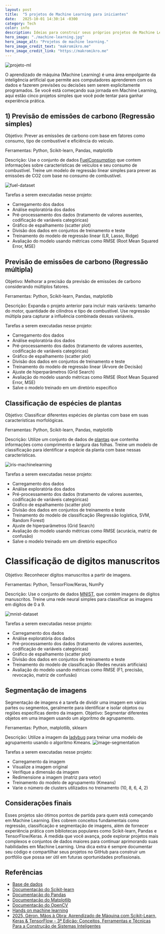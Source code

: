 ```yaml
---
layout: post
title:  "5 projetos de Machine Learning para iniciantes"
date:   2025-10-01 14:30:14 -0300
category: Tech
color: info
description: Ideias para construir seus próprios projetos de Machine Learning com essas ideias práticas e acessíveis.
hero_image: "./machine-learning.jpg"
hero_image_alt: "Projetos de machine learning."
hero_image_credit_text: "makromikro.me"
hero_image_credit_link: "https://makromikro.me"
---
```

![projeto-ml](./machine-learning.jpg)

O aprendizado de máquina (Machine Learning) é uma área empolgante da inteligência artificial que permite
aos computadores aprenderem com os dados e fazerem previsões ou decisões sem serem explicitamente programados. Se você está começando sua jornada em Machine Learning, aqui estão cinco projetos simples que você pode tentar para ganhar experiência prática.

## 1) Previsão de emissões de carbono (Regressão simples)
Objetivo: Prever as emissões de carbono com base em fatores como consumo, tipo de combustível e eficiência do veículo.

Ferramentas: Python, Scikit-learn, Pandas, matplotlib

Descrição: Use o conjunto de dados [FuelConsumption](https://github.com/wesinalves/projetos-ml-para-iniciantes/blob/main/datasets/FuelConsumption.csv) que contem informações sobre características de veículos e seu consumo de combustível. Treine um modelo de regressão linear simples para prever as emissões de CO2 com base no consumo de combustível.

![fuel-dataset](./fuel-dataset.jpg)

Tarefas a serem executadas nesse projeto:
* Carregamento dos dados
* Análise exploratória dos dados
* Pré-processamento dos dados (tratamento de valores ausentes, codificação de variáveis categóricas)
* Gráfico de espalhamento (scatter plot)
* Divisão dos dados em conjuntos de treinamento e teste
* Treinamento do modelo de regressão linear (LR, Lasso, Ridge)
* Avaliação do modelo usando métricas como RMSE (Root Mean Squared Error, MSE)

## Previsão de emissões de carbono (Regressão múltipla)
Objetivo: Melhorar a precisão da previsão de emissões de carbono considerando múltiplos fatores.

Ferramentas: Python, Scikit-learn, Pandas, matplotlib

Descrição: Expanda o projeto anterior para incluir mais variáveis: tamanho do motor, quantidade de cilindros e tipo de combustível. Use regressão múltipla para capturar a influência combinada dessas variáveis.

Tarefas a serem executadas nesse projeto:
* Carregamento dos dados
* Análise exploratória dos dados
* Pré-processamento dos dados (tratamento de valores ausentes, codificação de variáveis categóricas)
* Gráfico de espalhamento (scatter plot)
* Divisão dos dados em conjuntos de treinamento e teste
* Treinamento do modelo de regressão linear (Árvore de Decisão)
* Ajuste de hiperparâmetros (Grid Search)
* Avaliação do modelo usando métricas como RMSE (Root Mean Squared Error, MSE)
* Salve o modelo treinado em um diretório específico

## Classificação de espécies de plantas
Objetivo: Classificar diferentes espécies de plantas com base em suas características morfológicas.

Ferramentas: Python, Scikit-learn, Pandas, matplotlib

Descrição: Utilize um conjunto de dados de [plantas](https://github.com/wesinalves/projetos-ml-para-iniciantes/blob/main/datasets/iris.zip) que contenha informações como comprimento e largura das folhas. Treine um modelo de classificação para identificar a espécie da planta com base nessas características.

![iris-machinelearning](./iris-machinelearning.png)

Tarefas a serem executadas nesse projeto:
* Carregamento dos dados
* Análise exploratória dos dados
* Pré-processamento dos dados (tratamento de valores ausentes, codificação de variáveis categóricas)
* Gráfico de espalhamento (scatter plot)
* Divisão dos dados em conjuntos de treinamento e teste
* Treinamento do modelo de classificação (Regressão logística, SVM, Random Forest)
* Ajuste de hiperparâmetros (Grid Search)
* Avaliação do modelo usando métricas como RMSE (acurácia, matriz de confusão)
* Salve o modelo treinado em um diretório específico

# Classificação de digitos manuscritos
Objetivo: Reconhecer dígitos manuscritos a partir de imagens.

Ferramentas: Python, TensorFlow/Keras, NumPy

Descrição: Use o conjunto de dados [MNIST](https://www.kaggle.com/datasets/hojjatk/mnist-dataset), que contém imagens de dígitos manuscritos. Treine uma rede neural simples para classificar as imagens em dígitos de 0 a 9.

![mnist-dataset](./mnist-dataset.jpeg)

Tarefas a serem executadas nesse projeto:
* Carregamento dos dados
* Análise exploratória dos dados
* Pré-processamento dos dados (tratamento de valores ausentes, codificação de variáveis categóricas)
* Gráfico de espalhamento (scatter plot)
* Divisão dos dados em conjuntos de treinamento e teste
* Treinamento do modelo de classificação (Redes neurais artificiais)
* Avaliação do modelo usando métricas como RMSE (F1, precisão, revocação, matriz de confusão)

## Segmentação de imagens
Segmentação de imagens é a tarefa de dividir uma imagem em várias partes ou segmentos, geralmente para identificar e isolar objetos ou regiões específicas dentro da imagem. 
Objetivo: Segmentar diferentes objetos em uma imagem usando um algoritmo de agrupamento.

Ferramentas: Python, matplotlib, sklearn

Descrição: Utilize a imagem da [ladybug](https://github.com/wesinalves/projetos-ml-para-iniciantes/blob/main/datasets/ladybug.png) para treinar uma modelo de agrupamento usando o algoritmo Kmeans.
![image-segmentation](./ladybug.png)

Tarefas a serem executadas nesse projeto:
* Carregamento da imagem
* Visualize a imagem original
* Verifique a dimensão da imagem
* Redimensione a imagem (matriz para vetor)
* Treinamento do modelo de agrupamento (Kmeans)
* Varie o número de clusters utilizados no treinamento (10, 8, 6, 4, 2)

## Considerações finais
Esses projetos são ótimos pontos de partida para quem está começando em Machine Learning. Eles cobrem conceitos fundamentais como regressão, classificação e segmentação de imagens, além de fornecer experiência prática com bibliotecas populares como Scikit-learn, Pandas e TensorFlow/Keras. À medida que você avança, pode explorar projetos mais complexos e conjuntos de dados maiores para continuar aprimorando suas habilidades em Machine Learning. Uma dica extra é sempre documentar seu código e compartilhar seus projetos no GitHub para construir um portfólio que possa ser útil em futuras oportunidades profissionais.

## Referências
- [Base de dados](https://github.com/wesinalves/projetos-ml-para-iniciantes/tree/main/datasets)
- [Documentação do Scikit-learn](https://scikit-learn.org/stable/documentation.html)
- [Documentação do Pandas](https://pandas.pydata.org/pandas-docs/stable/documentation.html)
- [Documentação do Matplotlib](https://matplotlib.org/stable/contents.html)
- [Documentação do OpenCV](https://docs.opencv.org/master/)
- [Hands on machine learning](https://amzn.to/42nJXlz)
- [2025, Géron. Mãos à Obra: Aprendizado de Máquina com Scikit-Learn, Keras & TensorFlow - 3ª Edição: Conceitos, Ferramentas e Técnicas Para a Construção de Sistemas Inteligentes](https://amzn.to/42nJXlz)
